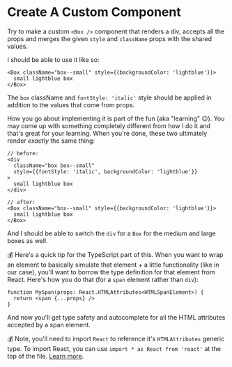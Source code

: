 # Create A Custom Component

Try to make a custom `<Box />` component that renders a div, accepts all the
props and merges the given `style` and `className` props with the shared values.

I should be able to use it like so:

```tsx
<Box className="box--small" style={{backgroundColor: 'lightblue'}}>
  small lightblue box
</Box>
```

The `box` className and `fontStyle: 'italic'` style should be applied in
addition to the values that come from props.

How you go about implementing it is part of the fun (aka "learning" 😉). You may
come up with something completely different from how I do it and that's great
for your learning. When you're done, these two ultimately render _exactly_ the
same thing:

```tsx
// before:
<div
  className="box box--small"
  style={{fontStyle: 'italic', backgroundColor: 'lightblue'}}
>
  small lightblue box
</div>

// after:
<Box className="box--small" style={{backgroundColor: 'lightblue'}}>
  small lightblue box
</Box>
```

And I should be able to switch the `div` for a `Box` for the medium and large
boxes as well.

💰 Here's a quick tip for the TypeScript part of this. When you want to wrap an
element to basically simulate that element + a little functionality (like in our
case), you'll want to borrow the type definition for that element from React.
Here's how you do that (for a `span` element rather than `div`):

```tsx
function MySpan(props: React.HTMLAttributes<HTMLSpanElement>) {
  return <span {...props} />
}
```

And now you'll get type safety and autocomplete for all the HTML attributes
accepted by a span element.

💰 Note, you'll need to import `React` to reference it's `HTMLAttributes`
generic type. To import React, you can use `import * as React from 'react'` at
the top of the file.
[Learn more](https://epicreact.dev/importing-react-through-the-ages).

